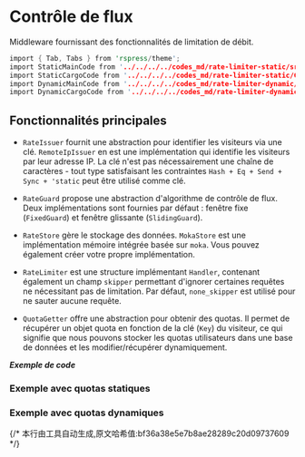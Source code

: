 # Contrôle de flux

Middleware fournissant des fonctionnalités de limitation de débit.

```rust
import { Tab, Tabs } from 'rspress/theme';
import StaticMainCode from '../../../../codes_md/rate-limiter-static/src/main.mdx';
import StaticCargoCode from '../../../../codes_md/rate-limiter-static/Cargo.mdx';
import DynamicMainCode from '../../../../codes_md/rate-limiter-dynamic/src/main.mdx';
import DynamicCargoCode from '../../../../codes_md/rate-limiter-dynamic/Cargo.mdx';
```

## Fonctionnalités principales

* `RateIssuer` fournit une abstraction pour identifier les visiteurs via une clé. `RemoteIpIssuer` en est une implémentation qui identifie les visiteurs par leur adresse IP. La clé n'est pas nécessairement une chaîne de caractères - tout type satisfaisant les contraintes `Hash + Eq + Send + Sync + 'static` peut être utilisé comme clé.

* `RateGuard` propose une abstraction d'algorithme de contrôle de flux. Deux implémentations sont fournies par défaut : fenêtre fixe (`FixedGuard`) et fenêtre glissante (`SlidingGuard`).

* `RateStore` gère le stockage des données. `MokaStore` est une implémentation mémoire intégrée basée sur `moka`. Vous pouvez également créer votre propre implémentation.

* `RateLimiter` est une structure implémentant `Handler`, contenant également un champ `skipper` permettant d'ignorer certaines requêtes ne nécessitant pas de limitation. Par défaut, `none_skipper` est utilisé pour ne sauter aucune requête.

* `QuotaGetter` offre une abstraction pour obtenir des quotas. Il permet de récupérer un objet quota en fonction de la clé (`Key`) du visiteur, ce qui signifie que nous pouvons stocker les quotas utilisateurs dans une base de données et les modifier/récupérer dynamiquement.

_**Exemple de code**_

### Exemple avec quotas statiques

<Tabs>
  <Tab label="main.rs">
    <StaticMainCode/>
  </Tab>
  <Tab label="Cargo.toml">
    <StaticCargoCode/>
  </Tab>
</Tabs>

### Exemple avec quotas dynamiques

<Tabs>
  <Tab label="main.rs">
    <DynamicMainCode/>
  </Tab>
  <Tab label="Cargo.toml">
    <DynamicCargoCode/>
  </Tab>
</Tabs>
{/* 本行由工具自动生成,原文哈希值:bf36a38e5e7b8ae28289c20d09737609 */}